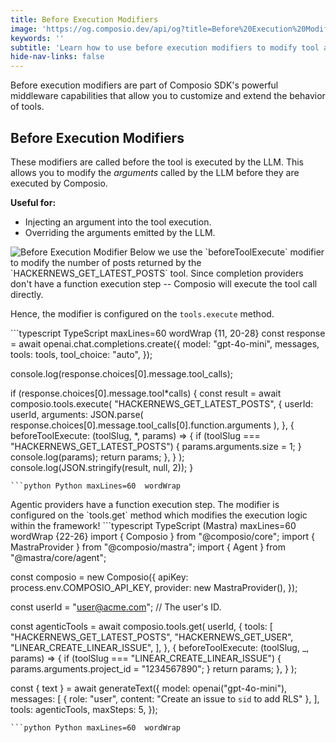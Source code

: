 ```yaml
---
title: Before Execution Modifiers
image: 'https://og.composio.dev/api/og?title=Before%20Execution%20Modifiers' # image for socials
keywords: ''
subtitle: 'Learn how to use before execution modifiers to modify tool arguments before execution.'
hide-nav-links: false
---
```


Before execution modifiers are part of Composio SDK's powerful middleware capabilities that allow you to customize and extend the behavior of tools.

## Before Execution Modifiers

These modifiers are called before the tool is executed by the LLM. This allows you to modify the _arguments_ called by the LLM before they are executed by Composio.

**Useful for:**

- Injecting an argument into the tool execution.
- Overriding the arguments emitted by the LLM.

<Frame>
  <img src="../assets/images/before-execute.png" alt="Before Execution Modifier" />
</Frame>

<Note>
  Below we use the `beforeToolExecute` modifier to modify the number of posts returned by the
  `HACKERNEWS_GET_LATEST_POSTS` tool.
</Note>

<Tabs>
<Tab title="With Chat Completions">
Since completion providers don't have a function execution step -- Composio will execute the tool call directly.

Hence, the modifier is configured on the `tools.execute` method.

<CodeGroup>
```typescript TypeScript maxLines=60 wordWrap {11, 20-28}
const response = await openai.chat.completions.create({
  model: "gpt-4o-mini",
  messages,
  tools: tools,
  tool_choice: "auto",
});

console.log(response.choices[0].message.tool_calls);

if (response.choices[0].message.tool*calls) {
const result = await composio.tools.execute(
"HACKERNEWS_GET_LATEST_POSTS",
{
userId: userId,
arguments: JSON.parse(
response.choices[0].message.tool_calls[0].function.arguments
),
},
{
beforeToolExecute: (toolSlug, *, params) => {
if (toolSlug === "HACKERNEWS_GET_LATEST_POSTS") {
params.arguments.size = 1;
}
console.log(params);
return params;
},
}
);
console.log(JSON.stringify(result, null, 2));
}

````
```python Python maxLines=60  wordWrap

````

</CodeGroup>
</Tab>

<Tab title="With Agentic Frameworks">
Agentic providers have a function execution step.
The modifier is configured on the `tools.get` method which modifies the execution logic within the framework!

<CodeGroup>
```typescript TypeScript (Mastra) maxLines=60  wordWrap {22-26}
import { Composio } from "@composio/core";
import { MastraProvider } from "@composio/mastra";
import { Agent } from "@mastra/core/agent";

const composio = new Composio({
apiKey: process.env.COMPOSIO_API_KEY,
provider: new MastraProvider(),
});

const userId = "user@acme.com"; // The user's ID.

const agenticTools = await composio.tools.get(
userId,
{
tools: [
"HACKERNEWS_GET_LATEST_POSTS",
"HACKERNEWS_GET_USER",
"LINEAR_CREATE_LINEAR_ISSUE",
],
},
{
beforeToolExecute: (toolSlug, \_, params) => {
if (toolSlug === "LINEAR_CREATE_LINEAR_ISSUE") {
params.arguments.project_id = "1234567890";
}
return params;
},
}
);

const { text } = await generateText({
model: openai("gpt-4o-mini"),
messages: [
{ role: "user", content: "Create an issue to `sid` to add RLS" },
],
tools: agenticTools,
maxSteps: 5,
});

````
```python Python maxLines=60  wordWrap

````

</CodeGroup>
</Tab>
</Tabs>
